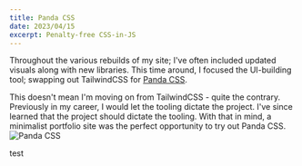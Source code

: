 ```yaml
---
title: Panda CSS
date: 2023/04/15
excerpt: Penalty-free CSS-in-JS
---
```


Throughout the various rebuilds of my site; I've often included updated visuals along with new libraries. This time around, I focused the UI-building tool; swapping out TailwindCSS for [Panda CSS](https://panda-css.com).

<Callout>
  This doesn't mean I'm moving on from TailwindCSS - quite the contrary.
  Previously in my career, I would let the tooling dictate the project. I've
  since learned that the project should dictate the tooling. With that in mind,
  a minimalist portfolio site was the perfect opportunity to try out Panda CSS.
</Callout>

<LogoWrapper>
  <img src="/uploads/panda-css.svg" alt="Panda CSS" />
</LogoWrapper>

test

